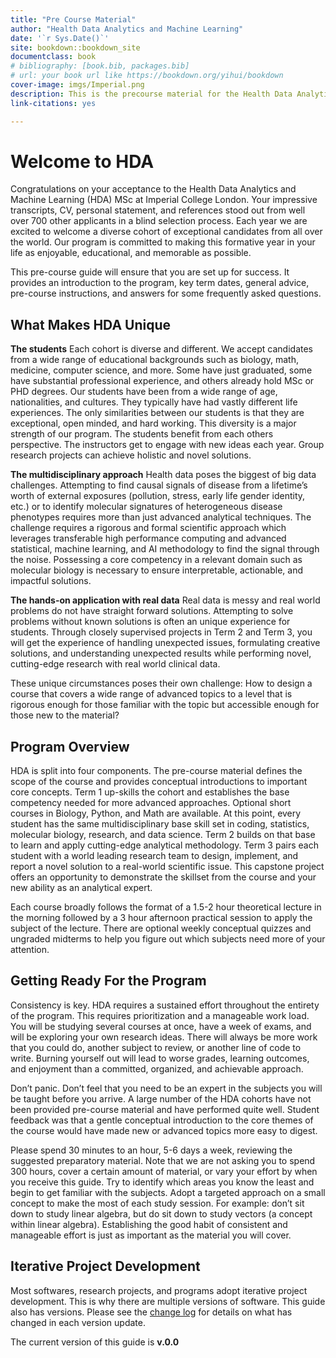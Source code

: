 ```yaml
--- 
title: "Pre Course Material"
author: "Health Data Analytics and Machine Learning"
date: '`r Sys.Date()`'
site: bookdown::bookdown_site
documentclass: book
# bibliography: [book.bib, packages.bib]
# url: your book url like https://bookdown.org/yihui/bookdown
cover-image: imgs/Imperial.png
description: This is the precourse material for the Health Data Analytics and Machine Learning MSc at Imperial College London
link-citations: yes

---
```



# Welcome to HDA {-}

Congratulations on your acceptance to the Health Data Analytics and Machine Learning (HDA) MSc at Imperial College London. Your impressive transcripts, CV, personal statement, and references stood out from well over 700 other applicants in a blind selection process. Each year we are excited to welcome a diverse cohort of exceptional candidates from all over the world. Our program is committed to making this formative year in your life as enjoyable, educational, and memorable as possible.

This pre-course guide will ensure that you are set up for success. It provides an introduction to the program, key term dates, general advice, pre-course instructions, and answers for some frequently asked questions. 

## What Makes HDA Unique

**The students** Each cohort is diverse and different. We accept candidates from a wide range of educational backgrounds such as biology, math, medicine, computer science, and more. Some have just graduated, some have substantial professional experience, and others already hold MSc or PHD degrees. Our students have been from a wide range of age, nationalities, and cultures. They typically have had vastly different life experiences. The only similarities between our students is that they are exceptional, open minded, and hard working. This diversity is a major strength of our program. The students benefit from each others perspective. The instructors get to engage with new ideas each year. Group research projects can achieve holistic and novel solutions. 

**The multidisciplinary approach** Health data poses the biggest of big data challenges. Attempting to find causal signals of disease from a lifetime's worth of external exposures (pollution, stress, early life gender identity, etc.) or to identify molecular signatures of heterogeneous disease phenotypes requires more than just advanced analytical techniques. The challenge requires a rigorous and formal scientific approach which leverages transferable high performance computing and advanced statistical, machine learning, and AI methodology to find the signal through the noise. Possessing a core competency in a relevant domain such as molecular biology is necessary to ensure interpretable, actionable, and impactful solutions. 

**The hands-on application with real data** Real data is messy and real world problems do not have straight forward solutions. Attempting to solve problems without known solutions is often an unique experience for students. Through closely supervised projects in Term 2 and Term 3, you will get the experience of handling unexpected issues, formulating creative solutions, and understanding unexpected results while performing novel, cutting-edge research with real world clinical data.

These unique circumstances poses their own challenge: How to design a course that covers a wide range of advanced topics to a level that is rigorous enough for those familiar with the topic but accessible enough for those new to the material?


## Program Overview

HDA is split into four components. The pre-course material defines the scope of the course and provides conceptual introductions to important core concepts. Term 1 up-skills the cohort and establishes the base competency needed for more advanced approaches. Optional short courses in Biology, Python, and Math are available. At this point, every student has the same multidisciplinary base skill set in coding, statistics, molecular biology, research, and data science. Term 2 builds on that base to learn and apply cutting-edge analytical methodology. Term 3 pairs each student with a world leading research team to design, implement, and report a novel solution to a real-world scientific issue. This capstone project offers an opportunity to demonstrate the skillset from the course and your new ability as an analytical expert.

Each course broadly follows the format of a 1.5-2 hour theoretical lecture in the morning followed by a 3 hour afternoon practical session to apply the subject of the lecture. There are optional weekly conceptual quizzes and ungraded midterms to help you figure out which subjects need more of your attention.


## Getting Ready For the Program

Consistency is key. HDA requires a sustained effort throughout the entirety of the program. This requires prioritization and a manageable work load. You will be studying several courses at once, have a week of exams, and will be exploring your own research ideas. There will always be more work that you could do, another subject to review, or another line of code to write. Burning yourself out will lead to worse grades, learning outcomes, and enjoyment than a committed, organized, and achievable approach.

Don't panic. Don't feel that you need to be an expert in the subjects you will be taught before you arrive. A large number of the HDA cohorts have not been provided pre-course material and have performed quite well. Student feedback was that a gentle conceptual introduction to the core themes of the course would have made new or advanced topics more easy to digest.

Please spend 30 minutes to an hour, 5-6 days a week, reviewing the suggested preparatory material. Note that we are not asking you to spend 300 hours, cover a certain amount of material, or vary your effort by when you receive this guide. Try to identify which areas you know the least and begin to get familiar with the subjects. Adopt a targeted approach on a small concept to make the most of each study session. For example: don't sit down to study linear algebra, but do sit down to study vectors (a concept within linear algebra). Establishing the good habit of consistent and manageable effort is just as important as the material you will cover.


## Iterative Project Development

Most softwares, research projects, and programs adopt iterative project development. This is why there are multiple versions of software. This guide also has versions. Please see the [change log](#change-log) for details on what has changed in each version update.

The current version of this guide is **v.0.0**



